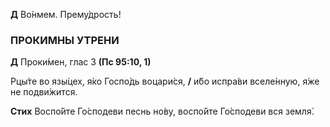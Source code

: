 **Д** Во́нмем. Прему́дрость!

### ПРОКИМНЫ УТРЕНИ

**Д** Проки́мен, глас 3 **(Пс 95:10, 1)**

Рцы́те во язы́цех, я́ко Госпо́дь воцари́ся, **/** и́бо испра́ви вселе́нную, я́же не подви́жится.

**Стих** Воспо́йте Го́сподеви песнь но́ву, воспо́йте Го́сподеви вся земля́.
